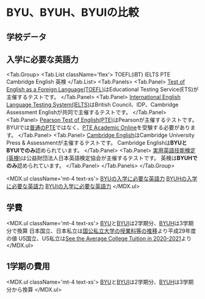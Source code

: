 

# BYU、BYUH、BYUIの比較


## 学校データ

<SchoolDataTable />


## 入学に必要な英語力

<Tab.Group>
  <Tab.List className='flex'>
    <Tab>
      <span className='font-bold'>TOEFL(iBT)</span>
    </Tab>
    <Tab>
      <span className='font-bold'>IELTS</span>
    </Tab>
    <Tab>
      <span className='font-bold'>PTE</span>
    </Tab>
    <Tab>
      <span className='font-bold'>Cambridge English</span>
    </Tab>
    <Tab>
      <span className='font-bold'>英検</span>
    </Tab>
  </Tab.List>
  <Tab.Panels>
    <Tab.Panel>
      <EnglishRequirementByExamTable exam='TOEFL' data={ENGLISH_REQUIREMENT_BY_EXAM.TOEFL} />
      [Test of English as a Foreign Language(TOEFL)](https://www.toefl-ibt.jp)はEducational Testing Service(ETS)が主催するテストです。
    </Tab.Panel>
    <Tab.Panel>
      <EnglishRequirementByExamTable exam='IELTS' data={ENGLISH_REQUIREMENT_BY_EXAM.IELTS} />
      [International English Language Testing System(IELTS)](https://www.eiken.or.jp/ielts/)はBritish Council、IDP、Cambridge Assessment Englishが共同で主催するテストです。
    </Tab.Panel>
    <Tab.Panel>
      <EnglishRequirementByExamTable exam='PTE' data={ENGLISH_REQUIREMENT_BY_EXAM.PTE} />
      [Pearson Test of English(PTE)](https://pearsonpte.com/japanese)はPearsonが主催するテストです。
      BYUIでは[普通のPTE](https://www.pearsonpte.com/pte-academic)ではなく、[PTE Academic Online](https://www.pearsonpte.com/pte-academic-online)を受験する必要があります。
    </Tab.Panel>
    <Tab.Panel>
      <EnglishRequirementByExamTable exam='Cambridge English' data={ENGLISH_REQUIREMENT_BY_EXAM.cambridge} withUseOfEnglish />
      [Cambridge English](https://www.cambridgeenglish.org/exams-and-tests/qualifications/general/)はCambridge University Press &amp; Assessmentが主催するテストです。
      Cambridge Englishは**BYUとBYUIでのみ**認められています。
    </Tab.Panel>
    <Tab.Panel>
      <EnglishRequirementByExamTable exam='英検' data={ENGLISH_REQUIREMENT_BY_EXAM.eiken} />
      [実用英語技能検定(英検)](https://www.eiken.or.jp/eiken/)は公益財団法人日本英語検定協会が主催するテストです。
      英検は**BYUHでのみ**認められています。
    </Tab.Panel>
  </Tab.Panels>
</Tab.Group>

<MDX.ul className='mt-4 text-xs'>
  <Footnote>[BYUの入学に必要な英語力](https://enrollment.byu.edu/admissions/english-proficiency-requirement)</Footnote>
  <Footnote>[BYUHの入学に必要な英語力](https://hookele.byuh.edu/admissions/english-test-requirements)</Footnote>
  <Footnote>[BYUIの入学に必要な英語力](https://www.byui.edu/admissions/apply/international-students/english-requirements)</Footnote>
</MDX.ul>


## 学費

<div className='flex flex-row space-x-4'>
  <CurrencySwitchControl />
  <LDSSwitchControl />
</div>

<div className='h-96 lg:h-120'>
  <TuitionBarChart />
</div>

<MDX.ul className='mt-4 text-xs'>
  <Footnote>
    <ExrateAnnotation />
  </Footnote>
  <Footnote>[BYU](https://enrollment.byu.edu/financial-aid/cost-of-attendance)と[BYUI](https://www.byui.edu/financial-aid/cost-of-attendance)は2学期分、[BYUH](https://financialaid.byuh.edu/cost-of-attendance)は3学期分で換算</Footnote>
  <Footnote>日本国立、日本私立は[国公私立大学の授業料等の推移](https://www.mext.go.jp/a_menu/koutou/shinkou/07021403/__icsFiles/afieldfile/2017/12/26/1399613_03.pdf)より平成29年度の値</Footnote>
  <Footnote>US国立、US私立は[See the Average College Tuition in 2020-2021](https://www.usnews.com/education/best-colleges/paying-for-college/articles/paying-for-college-infographic)より</Footnote>
</MDX.ul>


## 1学期の費用

<div className='flex flex-row space-x-4'>
  <CurrencySwitchControl />
  <LDSSwitchControl />
</div>

<CostTable />

<MDX.ul className='mt-4 text-xs'>
  <Footnote>
    <ExrateAnnotation />
  </Footnote>
  <Footnote>[BYU](https://enrollment.byu.edu/financial-aid/cost-of-attendance)と[BYUI](https://www.byui.edu/financial-aid/cost-of-attendance)は2学期分、[BYUH](https://financialaid.byuh.edu/cost-of-attendance)は3学期分から換算</Footnote>
</MDX.ul>
